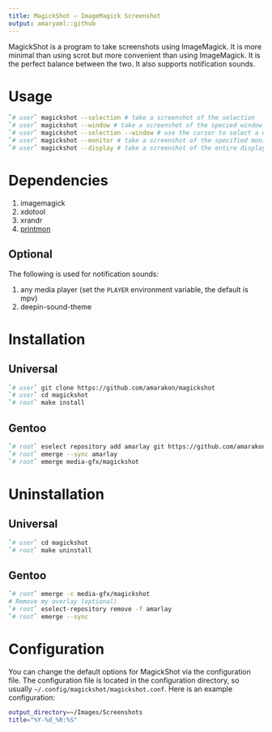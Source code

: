 ```yaml
---
title: MagickShot – ImageMagick Screenshot
output: amaryaml::github
---
```


MagickShot is a program to take screenshots using ImageMagick.
It is more minimal than using scrot but more convenient than using ImageMagick.
It is the perfect balance between the two.
It also supports notification sounds.

# Usage

```sh
`# user` magickshot --selection # take a screenshot of the selection
`# user` magickshot --window # take a screenshot of the specied window (default is focused window)
`# user` magickshot --selection --window # use the cursor to select a window to screenshot
`# user` magickshot --monitor # take a screenshot of the specified monitor (default option) (default is focused monitor, count starts from 0)
`# user` magickshot --display # take a screenshot of the entire display
```

# Dependencies

#. imagemagick
#. xdotool
#. xrandr
#. [printmon](https://github.com/amarakon/printmon)

## Optional

The following is used for notification sounds:

#. any media player (set the `PLAYER` environment variable, the default is mpv)
#. deepin-sound-theme

# Installation

## Universal

```sh
`# user` git clone https://github.com/amarakon/magickshot
`# user` cd magickshot
`# root` make install
```

## Gentoo

```sh
`# root` eselect repository add amarlay git https://github.com/amarakon/amarlay
`# root` emerge --sync amarlay
`# root` emerge media-gfx/magickshot
```

# Uninstallation

## Universal

```sh
`# user` cd magickshot
`# root` make uninstall
```

## Gentoo

```sh
`# root` emerge -c media-gfx/magickshot
# Remove my overlay (optional)
`# root` eselect-repository remove -f amarlay
`# root` emerge --sync
```

# Configuration

You can change the default options for MagickShot via the configuration file.
The configuration file is located in the configuration directory, so usually `~/.config/magickshot/magickshot.conf`.
Here is an example configuration:

```sh
output_directory=~/Images/Screenshots
title="%Y-%d_%R:%S"
```

